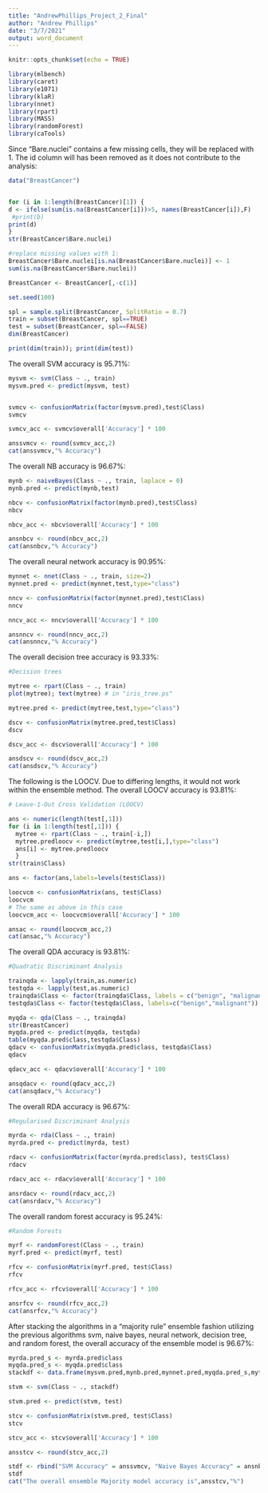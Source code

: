 ---
title: "AndrewPhillips_Project_2_Final"
author: "Andrew Phillips"
date: "3/7/2021"
output: word_document
---

```{r setup, include=FALSE}
knitr::opts_chunk$set(echo = TRUE)
```

```{r}
library(mlbench)
library(caret)
library(e1071)
library(klaR)
library(nnet)
library(rpart)
library(MASS)
library(randomForest)
library(caTools)
```

Since "Bare.nuclei" contains a few missing cells, they will be replaced with 1. The id column will has been removed as it does not contribute to the analysis:
```{r Dataset Cleaning}
data("BreastCancer")


for (i in 1:length(BreastCancer)[1]) {
d <- ifelse(sum(is.na(BreastCancer[i]))>5, names(BreastCancer[i]),F)
 #print(b) 
print(d)
}
str(BreastCancer$Bare.nuclei)

#replace missing values with 1:
BreastCancer$Bare.nuclei[is.na(BreastCancer$Bare.nuclei)] <- 1
sum(is.na(BreastCancer$Bare.nuclei))

BreastCancer <- BreastCancer[,-c(1)]

set.seed(100)

spl = sample.split(BreastCancer, SplitRatio = 0.7)
train = subset(BreastCancer, spl==TRUE)
test = subset(BreastCancer, spl==FALSE)
dim(BreastCancer)

print(dim(train)); print(dim(test))
```
The overall SVM accuracy is 95.71%:
```{r svm}

mysvm <- svm(Class ~ ., train)
mysvm.pred <- predict(mysvm, test)


svmcv <- confusionMatrix(factor(mysvm.pred),test$Class)
svmcv

svmcv_acc <- svmcv$overall['Accuracy'] * 100

anssvmcv <- round(svmcv_acc,2)
cat(anssvmcv,"% Accuracy")
```
The overall NB accuracy is 96.67%:
```{r Naive Bayes}

mynb <- naiveBayes(Class ~ ., train, laplace = 0)
mynb.pred <- predict(mynb,test)

nbcv <- confusionMatrix(factor(mynb.pred),test$Class)
nbcv

nbcv_acc <- nbcv$overall['Accuracy'] * 100

ansnbcv <- round(nbcv_acc,2)
cat(ansnbcv,"% Accuracy")

```
The overall neural network accuracy is 90.95%:
```{r Neural Network}

mynnet <- nnet(Class ~ ., train, size=2)
mynnet.pred <- predict(mynnet,test,type="class")

nncv <- confusionMatrix(factor(mynnet.pred),test$Class)
nncv

nncv_acc <- nncv$overall['Accuracy'] * 100

ansnncv <- round(nncv_acc,2)
cat(ansnncv,"% Accuracy")
```

The overall decision tree accuracy is 93.33%:
```{r Decision Trees}

#Decision trees

mytree <- rpart(Class ~ ., train)
plot(mytree); text(mytree) # in "iris_tree.ps"

mytree.pred <- predict(mytree,test,type="class")

dscv <- confusionMatrix(mytree.pred,test$Class)
dscv

dscv_acc <- dscv$overall['Accuracy'] * 100

ansdscv <- round(dscv_acc,2)
cat(ansdscv,"% Accuracy")
```

The following is the LOOCV. Due to differing lengths, it would not work within the ensemble method. The overall LOOCV accuracy is 93.81%:
```{r LOOCV}
# Leave-1-Out Cross Validation (LOOCV)

ans <- numeric(length(test[,1]))
for (i in 1:length(test[,1])) {
  mytree <- rpart(Class ~ ., train[-i,])
  mytree.predloocv <- predict(mytree,test[i,],type="class")
  ans[i] <- mytree.predloocv
  }
str(train$Class)

ans <- factor(ans,labels=levels(test$Class))

loocvcm <- confusionMatrix(ans, test$Class)
loocvcm
# The same as above in this case
loocvcm_acc <- loocvcm$overall['Accuracy'] * 100

ansac <- round(loocvcm_acc,2)
cat(ansac,"% Accuracy")
```
The overall QDA accuracy is 93.81%:
```{r Quad Disc Analysis}
#Quadratic Discriminant Analysis

trainqda <- lapply(train,as.numeric)
testqda <- lapply(test,as.numeric)
trainqda$Class <- factor(trainqda$Class, labels = c("benign", "malignant"))
testqda$Class <- factor(testqda$Class, labels=c("benign","malignant"))

myqda <- qda(Class ~ ., trainqda)
str(BreastCancer)
myqda.pred <- predict(myqda, testqda)
table(myqda.pred$class,testqda$Class)
qdacv <- confusionMatrix(myqda.pred$class, testqda$Class)
qdacv

qdacv_acc <- qdacv$overall['Accuracy'] * 100

ansqdacv <- round(qdacv_acc,2)
cat(ansqdacv,"% Accuracy")
```
The overall RDA accuracy is 96.67%: 
```{r Reg Disc Analysis}
#Regularised Discriminant Analysis

myrda <- rda(Class ~ ., train)
myrda.pred <- predict(myrda, test)

rdacv <- confusionMatrix(factor(myrda.pred$class), test$Class)
rdacv

rdacv_acc <- rdacv$overall['Accuracy'] * 100

ansrdacv <- round(rdacv_acc,2)
cat(ansrdacv,"% Accuracy")
```
The overall random forest accuracy is 95.24%:
```{r Random Forest}
#Random Forests

myrf <- randomForest(Class ~ ., train)
myrf.pred <- predict(myrf, test)

rfcv <- confusionMatrix(myrf.pred, test$Class)
rfcv

rfcv_acc <- rfcv$overall['Accuracy'] * 100

ansrfcv <- round(rfcv_acc,2)
cat(ansrfcv,"% Accuracy")

```

After stacking the algorithms in a "majority rule" ensemble fashion utilizing the previous algorithms svm, naive bayes, neural network, decision tree, and random forest, the overall accuracy of the ensemble model is 96.67%:
```{r Stacked Algorithms}
myrda.pred_s <- myrda.pred$class
myqda.pred_s <- myqda.pred$class
stackdf <- data.frame(mysvm.pred,mynb.pred,mynnet.pred,myqda.pred_s,mytree.pred,myrda.pred_s, myrf.pred, Class = test$Class, stringsAsFactors = F)

stvm <- svm(Class ~ ., stackdf)

stvm.pred <- predict(stvm, test)

stcv <- confusionMatrix(stvm.pred, test$Class)
stcv

stcv_acc <- stcv$overall['Accuracy'] * 100

ansstcv <- round(stcv_acc,2)

stdf <- rbind("SVM Accuracy" = anssvmcv, "Naive Bayes Accuracy" = ansnbcv, "Neural Network Accuracy" = ansnncv, "Decision Tree Accuracy" = ansdscv, "LOOCV Accuracy" = loocvcm_acc, "QDA Accuracy" = ansqdacv, "RDA Accuracy" = ansrdacv, "Random Forest Accuracy" = ansrfcv , "Ensemble Majority Accuracy" = ansstcv)
stdf
cat("The overall ensemble Majority model accuracy is",ansstcv,"%")
```

